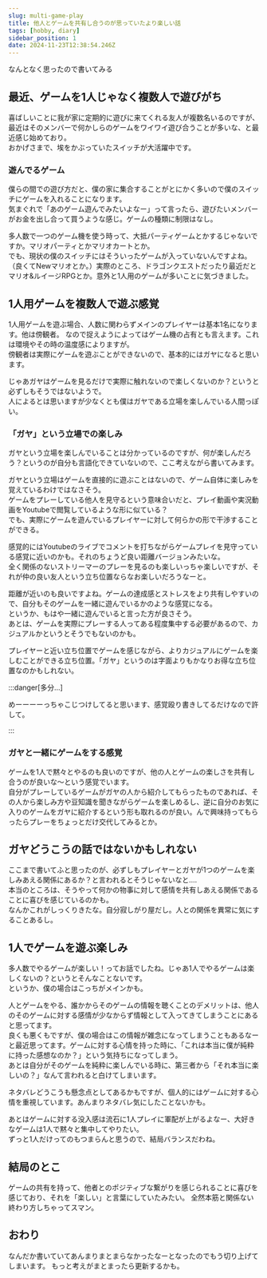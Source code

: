```yaml
---
slug: multi-game-play
title: 他人とゲームを共有し合うのが思っていたより楽しい話
tags: [hobby, diary]
sidebar_position: 1
date: 2024-11-23T12:38:54.246Z
---
```



なんとなく思ったので書いてみる

<!-- truncate -->

<TOCInline toc={toc} minHeadingLevel={2} maxHeadingLevel={4} />

## 最近、ゲームを1人じゃなく複数人で遊びがち

喜ばしいことに我が家に定期的に遊びに来てくれる友人が複数名いるのですが、最近はそのメンバーで何かしらのゲームをワイワイ遊び合うことが多いな、と最近感じ始めており。<br />
おかげさまで、埃をかぶっていたスイッチが大活躍中です。

### 遊んでるゲーム

僕らの間での遊び方だと、僕の家に集合することがとにかく多いので僕のスイッチにゲームを入れることになります。<br />
気まぐれで「あのゲーム遊んでみたいよなー」って言ったら、遊びたいメンバーがお金を出し合って買うような感じ。ゲームの種類に制限はなし。

多人数で一つのゲーム機を使う時って、大抵パーティゲームとかするじゃないですか。マリオパーティとかマリオカートとか。<br />
でも、現状の僕のスイッチにはそういったゲームが入っていないんですよね。（良くてNewマリオとか。）実際のところ、ドラゴンクエストだったり最近だとマリオ&ルイージRPGとか。意外と1人用のゲームが多いことに気づきました。

## 1人用ゲームを複数人で遊ぶ感覚

1人用ゲームを遊ぶ場合、人数に関わらずメインのプレイヤーは基本1名になります。他は傍観者。
なので捉えようによってはゲーム機の占有とも言えます。これは環境やその時の温度感によりますが。<br />
傍観者は実際にゲームを遊ぶことができないので、基本的にはガヤになると思います。

じゃあガヤはゲームを見るだけで実際に触れないので楽しくないのか？というと必ずしもそうではないようで。<br />
人によるとは思いますが少なくとも僕はガヤである立場を楽しんでいる人間っぽい。

### 「ガヤ」という立場での楽しみ

ガヤという立場を楽しんでいることは分かっているのですが、何が楽しんだろう？というのが自分も言語化できていないので、ここ考えながら書いてみます。

ガヤという立場はゲームを直接的に遊ぶことはないので、ゲーム自体に楽しみを覚えているわけではなさそう。<br />
ゲームをプレーしている他人を見守るという意味合いだと、プレイ動画や実況動画をYoutubeで閲覧しているような形に似ている？<br />
でも、実際にゲームを遊んでいるプレイヤーに対して何らかの形で干渉することができる。<br />

感覚的にはYoutubeのライブでコメントを打ちながらゲームプレイを見守っている感覚に近いのかも。それのちょうど良い距離バージョンみたいな。<br />
全く関係のないストリーマーのプレーを見るのも楽しいっちゃ楽しいですが、それが仲の良い友人という立ち位置ならなお楽しいだろうなーと。<br />

距離が近いのも良いですよね。ゲームの達成感とストレスをより共有しやすいので、自分もそのゲームを一緒に遊んでいるかのような感覚になる。<br />
というか、もはや一緒に遊んでいると言った方が良さそう。<br />
あとは、ゲームを実際にプレーする人ってある程度集中する必要があるので、カジュアルかというとそうでもないのかも。

プレイヤーと近い立ち位置でゲームを感じながら、よりカジュアルにゲームを楽しむことができる立ち位置。「ガヤ」というのは字面よりもかなりお得な立ち位置なのかもしれない。<br />

:::danger[多分...]

めーーーーっちゃこじつけしてると思います、感覚殴り書きしてるだけなので許して。

:::

### ガヤと一緒にゲームをする感覚

ゲームを1人で黙々とやるのも良いのですが、他の人とゲームの楽しさを共有し合うのが良いな〜という感覚でいます。<br />
自分がプレーしているゲームがガヤの人から紹介してもらったものであれば、その人から楽しみ方や豆知識を聞きながらゲームを楽しめるし、逆に自分のお気に入りのゲームをガヤに紹介するという形も取れるのが良い。んで興味持ってもらったらプレーをちょっとだけ交代してみるとか。<br />

## ガヤどうこうの話ではないかもしれない

ここまで書いてふと思ったのが、必ずしもプレイヤーとガヤが1つのゲームを楽しみあえる関係にあるか？と言われるとそうじゃないなと....<br />
本当のところは、そうやって何かの物事に対して感情を共有しあえる関係であることに喜びを感じているのかも。<br />
なんかこれがしっくりきたな。自分寂しがり屋だし。人との関係を異常に気にすることあるし。

## 1人でゲームを遊ぶ楽しみ

多人数でやるゲームが楽しい！ってお話でしたね。じゃあ1人でやるゲームは楽しくないの？というとそんなことないです。<br />
というか、僕の場合はこっちがメインかも。<br />

人とゲームをやる、誰かからそのゲームの情報を聴くことのデメリットは、他人のそのゲームに対する感情が少なからず情報として入ってきてしまうことにあると思ってます。<br />
良くも悪くもですが、僕の場合はこの情報が雑念になってしまうこともあるなーと最近思ってます。ゲームに対する心情を持った時に、「これは本当に僕が純粋に持った感想なのか？」という気持ちになってしまう。<br />
あとは自分がそのゲームを純粋に楽しんでいる時に、第三者から「それ本当に楽しいの？」なんて言われると白けてしまいます。

ネタバレどうこうも懸念点としてあるかもですが、個人的にはゲームに対する心情を重視しています。あんまりネタバレ気にしたことないかも。

あとはゲームに対する没入感は流石に1人プレイに軍配が上がるよなー、大好きなゲームは1人で黙々と集中してやりたい。<br />
ずっと1人だけってのもつまらんと思うので、結局バランスだわね。

## 結局のとこ

ゲームの共有を持って、他者とのポジティブな繋がりを感じられることに喜びを感じており、それを「楽しい」と言葉にしていたみたい。
全然本筋と関係ない終わり方しちゃってスマン。

## おわり

なんだか書いていてあんまりまとまらなかったなーとなったのでもう切り上げてしまいます。
もっと考えがまとまったら更新するかも。
